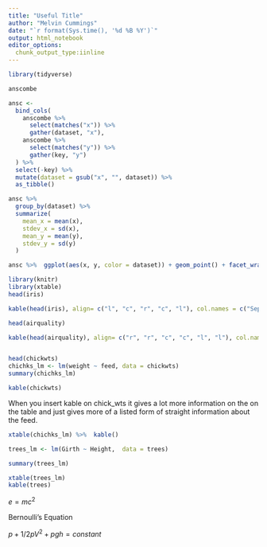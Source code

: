 ```yaml
---
title: "Useful Title"
author: "Melvin Cummings"
date: "`r format(Sys.time(), '%d %B %Y')`"
output: html_notebook
editor_options: 
  chunk_output_type:iinline
---
```

```r
library(tidyverse)
```

```r
anscombe
```

```r
ansc <-
  bind_cols(
    anscombe %>% 
      select(matches("x")) %>% 
      gather(dataset, "x"),
    anscombe %>% 
      select(matches("y")) %>% 
      gather(key, "y")
  ) %>%
  select(-key) %>% 
  mutate(dataset = gsub("x", "", dataset)) %>%  
  as_tibble()
```

```r
ansc %>%
  group_by(dataset) %>%
  summarize(
    mean_x = mean(x),
    stdev_x = sd(x), 
    mean_y = mean(y),
    stdev_y = sd(y)
  ) 
```

```r
ansc %>%  ggplot(aes(x, y, color = dataset)) + geom_point() + facet_wrap(~dataset, ncol = 2)
```

```r
library(knitr)
library(xtable)
head(iris)
```

```r
kable(head(iris), align= c("l", "c", "r", "c", "l"), col.names = c("Sepal Length", "Sepal Width", "Sepal Length", "Sepal Width", "Species"))
```

```r
head(airquality)

kable(head(airquality), align= c("r", "r", "c", "c", "l", "l"), col.names = c("Ozone (ppb)", "Solar R (lang)", "Wind (mph)", "Temp (F)", "Month", "Day"))



```

```r
head(chickwts)
chichks_lm <- lm(weight ~ feed, data = chickwts) 
summary(chichks_lm)
```

```r
kable(chickwts)
```


When you insert kable on chick_wts it gives a lot more information on the on the table and just gives more of a listed form of straight information about the feed.

```r
xtable(chichks_lm) %>%  kable()
```

```r
trees_lm <- lm(Girth ~ Height,  data = trees)

summary(trees_lm)
```

```r
xtable(trees_lm)
kable(trees)
```


$e=mc^2$

Bernoulli's Equation

$p + 1/2 pV^2 + pgh = constant$ 

